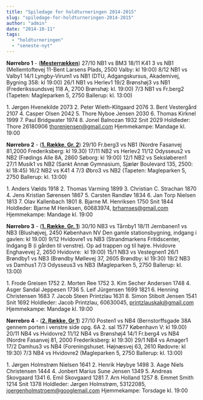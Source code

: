 ```yaml
---
title: "Spiledage for holdturneringen 2014-2015"
slug: "spiledage-for-holdturneringen-2014-2015"
author: "admin"
date: "2014-10-11"
tags: 
  - "holdturneringen"
  - "seneste-nyt"
---
```


**Nørrebro 1** - ([**Mesterrækken**](http://www.kobenhavnsskakunion.dk/holdturneringen/tabel.php?id=183)) 27/10 NB1 vs BM3 18/11 K41 3 vs NB1 (Mellemtoftevej 11-Bent Larsens Plads, 2500 Valby: kl 19:00) 8/12 NB1 vs Valby1 14/1 Lyngby-Virum1 vs NB1 (DTU, Adgangskursus, Akademivej, Bygning 358: kl 19:00) 26/1 NB1 vs Herlev1 19/2 Brønshøj3 vs NB1 (Frederikssundsvej 118 A, 2700 Brønshøj: kl. 19:00) 7/3 NB1 vs Fr.berg2 (Tapeten: Magleparken 5, 2750 Ballerup: kl. 13:00)

1\. Jørgen Hvenekilde 2073 2. Peter Wieth-Klitgaard 2076 3. Bent Vestergård 2107 4. Casper Olsen 2042 5. Thore Nyboe Jensen 2030 6. Thomas Kirknel 1999 7. Paul Bridgwater 1974 8. Jonel Balnozan 1932 Snit 2029 Holdleder: Thore 26180906 thorenjensen@gmail.com Hjemmekampe: Mandage kl. 19:00

**Nørrebro 2** - ([**1\. Række, Gr. 2**](http://www.kobenhavnsskakunion.dk/holdturneringen/tabel.php?id=185)) 29/10 Fr.berg3 vs NB1 (Nordre Fasanvej 81,2000 Frederiksberg: kl 19.30) 17/11 NB2 vs Herlev2 11/12 Odysseus2 vs NB2 (Frødings Alle 8A, 2860 Søborg: kl 19:00) 12/1 NB2 vs Seksløberen1 27/1 Musik1 vs NB2 (Sankt Annæ Gymnasium, Sjælør Boulevard 135, 2500: kl 18:45) 16/2 NB2 vs K41 4 7/3 Øbro3 vs NB2 (Tapeten: Magleparken 5, 2750 Ballerup: kl. 13:00)

1\. Anders Vælds 1918 2. Thomas Varming 1899 3. Christian C. Strachan 1870 4. Jens Kristian Sørensen 1867 5. Carsten Randløv 1834 6. Jan Torp Nielsen 1813 7. Olav Kallenbach 1801 8. Bjarne M. Henriksen 1750 Snit 1844 Holdleder: Bjarne M Heniksen, 60683974, brhamses@gmail.com Hjemmekampe: Mandage kl. 19:00

**Nørrebro 3** - ([**1\. Række, Gr. 1**](http://www.kobenhavnsskakunion.dk/holdturneringen/tabel.php?id=184)) 30/10 NB3 vs Tårnby1 18/11 Jernbanen1 vs NB3 (Blushøjvej, 2450 København NV Den gamle stationsbygning, indgang i gavlen: kl 19.00) 9/12 Hvidovre1 vs NB3 (Strandmarkens Fritidscenter, Indgang B (i gården til venstre). Op ad trappen og til højre. Hvidovre Enghavevej 2, 2650 Hvidovre:  kl 19:00) 15/1 NB3 vs Vestegnen1 26/1 Brøndby1 vs NB3 (Brøndby Møllevej 37, 2605 Brøndby: kl 19:30) 19/2 NB3 vs Damhus1 7/3 Odysseus3 vs NB3 (Magleparken 5, 2750 Ballerup: kl. 13:00)

1\. Frode Greisen 1752 2. Morten Ree 1752 3. Kim Secher Andersen 1748 4. Asger Sandal Jeppesen 1736 5. Leif Jürgensen 1699 1821 6. Henning Christensen 1683 7. Jacob Steen Printzlau 1631 8. Simon Stibolt Jensen 1541 Snit 1692 Holdleder: Jacob Printzlau, 60630045, printzlauskak@gmail.com Hjemmekampe: Mandage kl. 19:00

**Nørrebro 4** - (**[2\. Række, Gr 1](http://www.kobenhavnsskakunion.dk/holdturneringen/tabel.php?id=186)**) 27/10 Posten1 vs NB4 (Bernstorffsgade 38A gennem porten i venstre side opg. 6A 2. sal 1577 København V: kl 19.00) 20/11 NB4 vs Hvidovre2 11/12 NB4 vs Brønshøj4 14/1 Fr.berg4 vs NB4 (Nordre Fasanvej 81, 2000 Frederiksberg: kl 19:30) 29/1 NB4 vs Amager1 17/2 Damhus3 vs NB4 (Foreningshuset. Højnæsvej 63, 2610 Rødovre: kl 19:30) 7/3 NB4 vs Hvidovre2 (Magleparken 5, 2750 Ballerup: kl. 13:00)

1\. Jørgen Holmstrøm Nielsen 1641 2. Henrik Høybye 1498 3. Aage Niels Christensen 1444 4. Jonbert Marius Sune Jensen 1349 5. Andreas Skovgaard 1341 6. Emil Skovgaard 1281 7. Arn Holland 1257 8. Emmet Smith 1214 Snit 1378 Holdleder: Jørgen Holmstrøm, 53122085, joergenholmstroem@googlemail.com Hjemmekampe: Torsdage kl. 19:00
